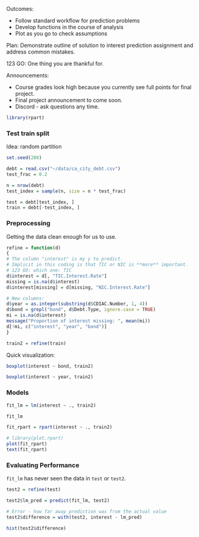 Outcomes:

- Follow standard workflow for prediction problems
- Develop functions in the course of analysis
- Plot as you go to check assumptions

Plan: Demonstrate outline of solution to interest prediction assignment and address common mistakes.

123 GO: One thing you are thankful for.

Announcements:

- Course grades look high because you currently see full points for final project.
- Final project announcement to come soon.
- Discord - ask questions any time.


```r
library(rpart)
```



### Test train split

Idea: random partition


```r
set.seed(280)

debt = read.csv("~/data/ca_city_debt.csv")
test_frac = 0.2

n = nrow(debt)
test_index = sample(n, size = n * test_frac)

test = debt[test_index, ]
train = debt[-test_index, ]
```



### Preprocessing

Getting the data clean enough for us to use.

```r

refine = function(d)
{
# The column "interest" is my y to predict.
# Implicit in this coding is that TIC or NIC is **more** important.
# 123 GO: which one: TIC
d$interest = d[, "TIC.Interest.Rate"]
missing = is.na(d$interest)
d$interest[missing] = d[missing, "NIC.Interest.Rate"]

# New columns:
d$year = as.integer(substring(d$CDIAC.Number, 1, 4))
d$bond = grepl("bond", d$Debt.Type, ignore.case = TRUE)
mi = is.na(d$interest) 
message("Proportion of interest missing: ", mean(mi))
d[!mi, c("interest", "year", "bond")]
}

train2 = refine(train)
```

Quick visualization:

```r
boxplot(interest ~ bond, train2)

boxplot(interest ~ year, train2)
```


### Models

```r
fit_lm = lm(interest ~ ., train2)
```

```r
fit_lm
```

```r
fit_rpart = rpart(interest ~ ., train2)
```

```r
# library(plot.rpart)
plot(fit_rpart)
text(fit_rpart)
```


### Evaluating Performance

`fit_lm` has never seen the data in `test` or `test2`.

```r
test2 = refine(test)

test2$lm_pred = predict(fit_lm, test2)

# Error - how far away prediction was from the actual value
test2$difference = with(test2, interest - lm_pred)

hist(test2$difference)
```






